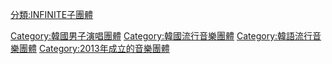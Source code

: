 [[分類:INFINITE子團體|分類:INFINITE子團體]]
[[Category:韓國男子演唱團體|Category:韓國男子演唱團體]]
[[Category:韓國流行音樂團體|Category:韓國流行音樂團體]]
[[Category:韓語流行音樂團體|Category:韓語流行音樂團體]]
[[Category:2013年成立的音樂團體|Category:2013年成立的音樂團體]]